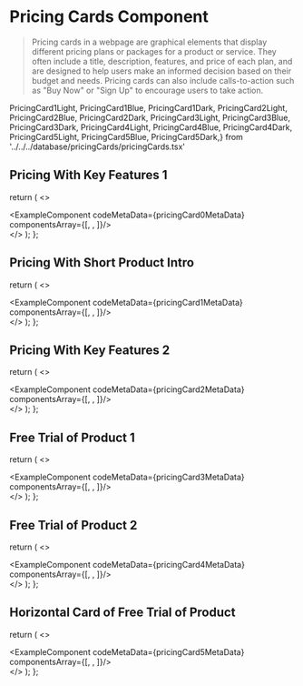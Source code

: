 # Pricing Cards Component

> Pricing cards in a webpage are graphical elements that display different pricing plans or packages for a product or service. They often include a title, description, features, and price of each plan, and are designed to help users make an informed decision based on their budget and needs. Pricing cards can also include calls-to-action such as "Buy Now" or "Sign Up" to encourage users to take action.

PricingCard1Light, PricingCard1Blue, PricingCard1Dark,
PricingCard2Light, PricingCard2Blue, PricingCard2Dark,
PricingCard3Light, PricingCard3Blue, PricingCard3Dark,
PricingCard4Light, PricingCard4Blue, PricingCard4Dark,
PricingCard5Light, PricingCard5Blue, PricingCard5Dark,} from '../../../database/pricingCards/pricingCards.tsx'

## Pricing With Key Features 1

  return (
    <>
    <div className='mb-20'>
        <ExampleComponent codeMetaData={pricingCard0MetaData} componentsArray={[<PricingCard0Light />, <PricingCard0Blue/>, <PricingCard0Dark/>]}/>
    </div>
    </>
  );
};

<PricingCard0/>

## Pricing With Short Product Intro

  return (
    <>
    <div className='mb-20'>
        <ExampleComponent codeMetaData={pricingCard1MetaData} componentsArray={[<PricingCard1Light />, <PricingCard1Blue/>, <PricingCard1Dark/>]}/>
    </div>
    </>
  );
};

<PricingCard1/>

## Pricing With Key Features 2

  return (
    <>
    <div className='mb-20'>
        <ExampleComponent codeMetaData={pricingCard2MetaData} componentsArray={[<PricingCard2Light />, <PricingCard2Blue/>, <PricingCard2Dark/>]}/>
    </div>
    </>
  );
};

<PricingCard2/>

## Free Trial of Product 1

  return (
    <>
    <div className='mb-20'>
        <ExampleComponent codeMetaData={pricingCard3MetaData} componentsArray={[<PricingCard3Light />, <PricingCard3Blue/>, <PricingCard3Dark/>]}/>
    </div>
    </>
  );
};

<PricingCard3/>

## Free Trial of Product 2

  return (
    <>
    <div className='mb-20'>
        <ExampleComponent codeMetaData={pricingCard4MetaData} componentsArray={[<PricingCard4Light />, <PricingCard4Blue/>, <PricingCard4Dark/>]}/>
    </div>
    </>
  );
};

<PricingCard4/>

## Horizontal Card of Free Trial of Product

  return (
    <>
    <div className='mb-20'>
        <ExampleComponent codeMetaData={pricingCard5MetaData} componentsArray={[<PricingCard5Light />, <PricingCard5Blue/>, <PricingCard5Dark/>]}/>
    </div>
    </>
  );
};

<PricingCard5/>